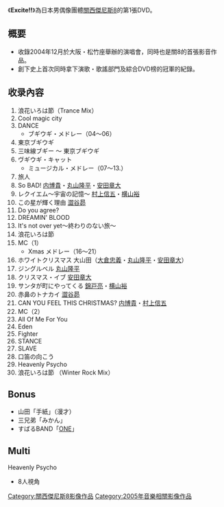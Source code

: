 {{Unreferenced|time=2019-05-24}}
{{Rough translation|time=2019-05-24}}
{{Infobox Album
| Name           = Excite!!
| Type           = DVD
| Artist         = [[關西傑尼斯8|關西傑尼斯8]]
| Released       = 2005年3月30日
| Recorded       = 
| Genre          = [[J-POP|J-POP]]（[[演歌・歌謠曲|演歌・歌謠曲]]）
| Length         = 107分
| Label          = [[TEICHIKU_ENTERTAINMENT|TEICHIKU ENTERTAINMENT]]
| Producer       = 
| Reviews        = 
| Chart position = 
| Certification  = 
| Last album     = 
| This album     = '''Excite!!'''<br />（2005年）
| Next album     = [[Spirits!!|Spirits!!]]<br />（2005年）
}}
《'''Excite!!'''》為日本男偶像團體[[關西傑尼斯8|關西傑尼斯8]]的第1張DVD｡

== 概要 ==
*收錄2004年12月於大阪・松竹座舉辦的演唱會，同時也是關8的首張影音作品。
*創下史上首次同時拿下演歌・歌謠部門及綜合DVD榜的冠軍的紀錄。

== 收录內容 ==

# 浪花いろは節（Trance Mix）
# Cool magic city
# DANCE
#*ブギウギ・メドレー（04～06）
# 東京ブギウギ
# 三味線ブギー ～ 東京ブギウギ
# ヴギウギ・キャット
#*ミュージカル・メドレー（07～13.）
# 旅人
# So BAD! [[内博貴|内博貴]]・[[丸山隆平|丸山隆平]]・[[安田章大|安田章大]]
# レクイエム～宇宙の記憶～ [[村上信五|村上信五]]・[[横山裕|横山裕]]
# この星が輝く理由 [[澀谷昴|澀谷昴]]
# Do you agree?
# DREAMIN' BLOOD
# It's not over yet～終わりのない旅～
# 浪花いろは節
# MC（1）
#*Xmas メドレー（16～21）
# ホワイトクリスマス 大山田（[[大倉忠義|大倉忠義]]・[[丸山隆平|丸山隆平]]・[[安田章大|安田章大]]）
# ジングルベル [[丸山隆平|丸山隆平]]
# クリスマス・イブ [[安田章大|安田章大]]
# サンタが町にやってくる [[錦戸亮|錦戸亮]]・[[横山裕|横山裕]]
# 赤鼻のトナカイ [[澀谷昴|澀谷昴]]
# CAN YOU FEEL THIS CHRISTMAS? [[内博貴|内博貴]]・[[村上信五|村上信五]]
# MC（2）
# All Of Me For You
# Eden
# Fighter
# STANCE
# SLAVE
# 口笛の向こう
# Heavenly Psycho
# 浪花いろは節 （Winter Rock Mix）

== Bonus ==
*山田「手紙」（漫才）
*三兄弟「みかん」
*すばるBAND「[[F・T・O|ONE]]」

== Multi ==
Heavenly Psycho
* 8人視角

{{關西傑尼斯8}}
{{DEFAULTSORT:Excite!!}}
[[Category:關西傑尼斯8影像作品|Category:關西傑尼斯8影像作品]]
[[Category:2005年音樂相關影像作品|Category:2005年音樂相關影像作品]]